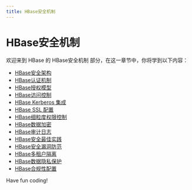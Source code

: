 ```yaml
---
title: HBase安全机制
---
```


# HBase安全机制

欢迎来到 HBase 的 HBase安全机制 部分，在这一章节中，你将学到以下内容：

- [HBase安全架构](./0-hbase-security-architecture.mdx)
- [HBase认证机制](./1-hbase-authentication-mechanism.mdx)
- [HBase授权模型](./2-hbase-authorization-model.mdx)
- [HBase访问控制](./3-hbase-access-control.mdx)
- [HBase Kerberos 集成](./4-hbase-kerberos-integration.mdx)
- [HBase SSL 配置](./5-hbase-ssl-configuration.mdx)
- [HBase细粒度权限控制](./6-hbase-fine-grained-permission-control.mdx)
- [HBase数据加密](./7-hbase-data-encryption.mdx)
- [HBase审计日志](./8-hbase-audit-log.mdx)
- [HBase安全最佳实践](./9-hbase-security-best-practices.mdx)
- [HBase安全漏洞防范](./10-hbase-security-vulnerability-prevention.mdx)
- [HBase多租户隔离](./11-hbase-multi-tenant-isolation.mdx)
- [HBase数据隐私保护](./12-hbase-data-privacy-protection.mdx)
- [HBase合规性配置](./13-hbase-compliance-configuration.mdx)

Have fun coding!